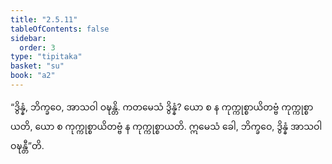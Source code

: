 ```yaml
---
title: "2.5.11"
tableOfContents: false
sidebar:
  order: 3
type: "tipitaka"
basket: "su"
book: "a2"
---
```



<DynamicBreadcrumb />

<Division number="109" book="a2">

<Paragraph number="192" book="a2">
“ဒွိန္နံ, ဘိက္ခဝေ, အာသဝါ ဝဍ္ဎန္တိ. ကတမေသံ ဒွိန္နံ? ယော စ န ကုက္ကုစ္စာယိတဗ္ဗံ ကုက္ကုစ္စာယတိ, ယော စ ကုက္ကုစ္စာယိတဗ္ဗံ န ကုက္ကုစ္စာယတိ. ဣမေသံ ခေါ, ဘိက္ခဝေ, ဒွိန္နံ အာသဝါ ဝဍ္ဎန္တီ”တိ.
</Paragraph>
</Division>